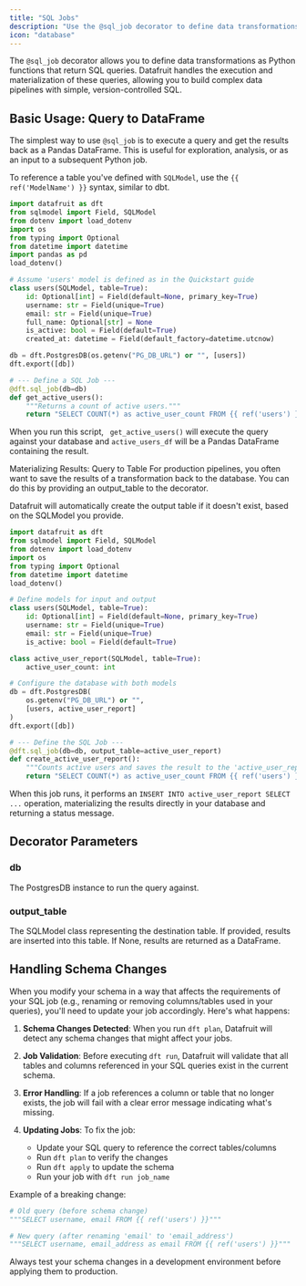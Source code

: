 ```yaml
---
title: "SQL Jobs"
description: "Use the @sql_job decorator to define data transformations using familiar SQL, right within your Python code."
icon: "database"
---
```


The `@sql_job` decorator allows you to define data transformations as Python functions that return SQL queries. Datafruit handles the execution and materialization of these queries, allowing you to build complex data pipelines with simple, version-controlled SQL.


## Basic Usage: Query to DataFrame

The simplest way to use `@sql_job` is to execute a query and get the results back as a Pandas DataFrame. This is useful for exploration, analysis, or as an input to a subsequent Python job.

To reference a table you've defined with `SQLModel`, use the `{{ ref('ModelName') }}` syntax, similar to dbt.

```python
import datafruit as dft
from sqlmodel import Field, SQLModel
from dotenv import load_dotenv
import os
from typing import Optional
from datetime import datetime
import pandas as pd
load_dotenv()

# Assume 'users' model is defined as in the Quickstart guide
class users(SQLModel, table=True):
    id: Optional[int] = Field(default=None, primary_key=True)
    username: str = Field(unique=True)
    email: str = Field(unique=True)
    full_name: Optional[str] = None
    is_active: bool = Field(default=True)
    created_at: datetime = Field(default_factory=datetime.utcnow)

db = dft.PostgresDB(os.getenv("PG_DB_URL") or "", [users])
dft.export([db])

# --- Define a SQL Job ---
@dft.sql_job(db=db)
def get_active_users():
    """Returns a count of active users."""
    return "SELECT COUNT(*) as active_user_count FROM {{ ref('users') }} WHERE is_active = true"

```

When you run this script, ` get_active_users()` will execute the query against your database and `active_users_df` will be a Pandas DataFrame containing the result.

Materializing Results: Query to Table
For production pipelines, you often want to save the results of a transformation back to the database. You can do this by providing an output_table to the decorator.

Datafruit will automatically create the output table if it doesn't exist, based on the SQLModel you provide.

```python
import datafruit as dft
from sqlmodel import Field, SQLModel
from dotenv import load_dotenv
import os
from typing import Optional
from datetime import datetime
load_dotenv()

# Define models for input and output
class users(SQLModel, table=True):
    id: Optional[int] = Field(default=None, primary_key=True)
    username: str = Field(unique=True)
    email: str = Field(unique=True)
    is_active: bool = Field(default=True)

class active_user_report(SQLModel, table=True):
    active_user_count: int

# Configure the database with both models
db = dft.PostgresDB(
    os.getenv("PG_DB_URL") or "",
    [users, active_user_report]
)
dft.export([db])

# --- Define the SQL Job ---
@dft.sql_job(db=db, output_table=active_user_report)
def create_active_user_report():
    """Counts active users and saves the result to the 'active_user_report' table."""
    return "SELECT COUNT(*) as active_user_count FROM {{ ref('users') }} WHERE is_active = true"

```
When this job runs, it performs an `INSERT INTO active_user_report SELECT ...` operation, materializing the results directly in your database and returning a status message.

## Decorator Parameters

### db

The PostgresDB instance to run the query against.

### output_table

The SQLModel class representing the destination table. If provided, results are inserted into this table. If None, results are returned as a DataFrame.



## Handling Schema Changes

When you modify your schema in a way that affects the requirements of your SQL job (e.g., renaming or removing columns/tables used in your queries), you'll need to update your job accordingly. Here's what happens:

1. **Schema Changes Detected**: When you run `dft plan`, Datafruit will detect any schema changes that might affect your jobs.

2. **Job Validation**: Before executing `dft run`, Datafruit will validate that all tables and columns referenced in your SQL queries exist in the current schema.

3. **Error Handling**: If a job references a column or table that no longer exists, the job will fail with a clear error message indicating what's missing.

4. **Updating Jobs**: To fix the job:
   - Update your SQL query to reference the correct tables/columns
   - Run `dft plan` to verify the changes
   - Run `dft apply` to update the schema
   - Run your job with `dft run job_name`

Example of a breaking change:
```python
# Old query (before schema change)
"""SELECT username, email FROM {{ ref('users') }}"""

# New query (after renaming 'email' to 'email_address')
"""SELECT username, email_address as email FROM {{ ref('users') }}"""
```

Always test your schema changes in a development environment before applying them to production.